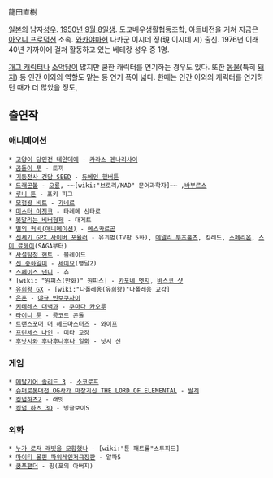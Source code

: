 龍田直樹

[[일본]]의 남자[[성우]]. [[1950년]] [[9월 8일]]생. 도쿄배우생활협동조합, 아트비전을 거쳐 지금은 [[아오니 프로덕션]] 소속. [[와카야마]]현 나카군 이시데 정(現 이시데 시) 출신. 1976년 이래 40년 가까이에 걸쳐 활동하고 있는 베테랑 성우 중 1명.

[[개그 캐릭터]]나 [[소악당]]이 많지만 쿨한 캐릭터를 연기하는 경우도 있다. 또한 [[동물]](특히 [[돼지]]) 등 인간 이외의 역할도 맡는 등 연기 폭이 넓다. 한때는 인간 이외의 캐릭터를 연기하던 때가 더 많았을 정도,

== 출연작 ==
=== 애니메이션 ===
 * [[고양이 당인전 테얀데에]] - [[카라스 겐나리사이]]
 * [[곰돌이 푸]] - 토끼
 * [[기동전사 건담 SEED]] - [[듀에인 핼버튼]]
 * [[드래곤볼]] - [[오룡]], ~~[wiki:"브로리/MAD" 문어과학자]~~ ,[[바부르스]]
 * [[루니 툰]] - 포키 피그
 * [[모험왕 비트]] - [[가네르]]
 * [[미스터 아짓코]] - 타레메 신타로
 * [[못말리는 비버형제]] - 대게트
 * [[별의 커비(애니메이션)]] - [[에스카르곤]]
 * [[신세기 GPX 사이버 포뮬러]] - 유괴범(TV판 5화), [[에델리 부츠홀츠]], 킹레드, [[스페리온]], [[스미 료헤이]](SAGA부터)
 * [[사설탐정 헌트]] - 블레이드
 * [[신 중화일미]] - [[세이요]](맹달2)
 * [[스페이스 댄디]] - 츄
 * [wiki: "원피스(만화)" 원피스] - [[카포네 벳지]], [[바스코 샷]]
 * [[유희왕 GX]] - [wiki:"나폴레옹(유희왕)"나폴레옹 교감]
 * [[은혼]] - [[야규 빈보쿠사이]]
 * [[키테레츠 대백과]] - [[한지수|쿠마다 카오루]]
 * [[타이니 툰]] - 콩코드 콘돌
 * [[트랜스포머 더 헤드마스터즈]] - 와이프
 * [[프린세스 나인]] - 미타 교장
 * [[후낫시|후낫시와 후나후나후나 일화]] - 낫시 신

=== 게임 ===
 * [[메탈기어 솔리드 3]] - [[소코로프]] 
 * [[슈퍼로봇대전 OG사가 마장기신 THE LORD OF ELEMENTAL]] - [[미오 사스가|팔계]]
 * [[킹덤하츠2]] - 래빗
 * [[킹덤 하츠 3D]] - 빙글보이S

=== 외화 ===
 * [[누가 로저 래빗을 모함했나]] - [wiki:"툰 패트롤"스투피드]
 * [[마이티 몰핀 파워레인저]]극장판 - 알파5
 * [[쿵푸팬더]] - 핑(포의 아버지)
